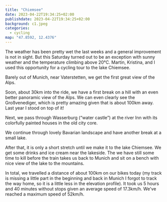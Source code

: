 ```yaml
---
title: "Chiemsee"
date: 2023-04-22T19:34:25+02:00
publishdate: 2023-04-22T19:34:25+02:00
background: c1.jpeg
categories:
  - cycling
map: "47.8592, 12.4376"
---
```


The weather has been pretty wet the last weeks and a general improvement is not
in sight. But this Saturday turned out to be an exception with sunny weather and
the temperature climbing above 20°C. Martin, Kristina, and I used this
opportunity for a cycling tour to the lake Chiemsee.

<GpxTrack src="20230422.gpx" />

Barely out of Munich, near Vaterstetten, we get the first great view of the
Alps.

<Gallery>
  <Rimg src="1.jpeg" alt="View of the Alps from Vaterstetten." />
</Gallery>

Soon, about 30km into the ride, we have a first break on a hill with an even
better panoramic view of the Alps. We can even clearly see the Großvenediger,
which is pretty amazing given that is about 100km away. <Link
to="/posts/220902-grossvenediger">Last year I stood on top of it!</Link>

<Pano src="1.jpeg" alt="View of the Alps." />

Next, we pass through Wasserburg (“water castle”) at the river Inn with its
colorfully painted houses in the old city core.

<Gallery>
  <Rimg src="2.jpeg" alt="Wasserburg" />
  <Rimg src="3.jpeg" alt="Wasserburg" />
  <Rimg src="4.jpeg" alt="Wasserburg" />
  <Rimg src="5.jpeg" alt="Wasserburg" />
</Gallery>

We continue through lovely Bavarian landscape and have another break at a small
lake.

<Rimg src="6.jpeg" alt="Lovely Bavarian landscape." />

<Gallery>
  <Rimg src="7.jpeg" alt="A small lake." />
</Gallery>

After that, it is only a short stretch until we make it to the lake Chiemsee.
We get some drinks and ice cream near the lakeside. The we have still some time
to kill before the train takes us back to Munich and sit on a bench with nice
view of the lake to the mountains.

<Gallery>
  <Rimg src="8.jpeg" alt="Enjoying lake Chiemsee" />
</Gallery>

<Pano src="2.jpeg" alt="Chiemsee panorama" />

In total, we travelled a distance of about 100km on our bikes today (my track is
missing a little part in the beginning and back in Munich I forgot to track the
way home, so it is a little less in the elevation profile). It took us 5 hours
and 40 minutes without stops given an average speed of 17.3km/h. We've reached
a maximum speed of 52km/h.

<ElevationProfile src="20230422.gpx" />
